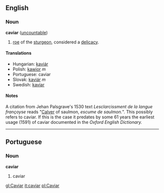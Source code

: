==English==
===Noun===
'''caviar''' ([[uncountable]])

# [[roe]] of the [[sturgeon]], considered a [[delicacy]].

====Translations====
*Hungarian: [[kaviár]]
*Polish: [[kawior]] ''m''
*Portuguese: caviar
*Slovak: [[kaviár]] ''m''
*Swedish: [[kaviar]]

====Notes====
A citation from Jehan Palsgrave's 1530 text ''Lesclarcissment de la langue françoyse'' reads "[[Calver]] of saulmon, ''escume de saulmon.''".  This possibly refers to caviar.  If this is the case it predates by some 61 years the earliest usage (1591) of caviar documented in the ''Oxford English Dictionary.''
----

==Portuguese==
===Noun===
'''caviar'''

# caviar

[[gl:Caviar]]
[[it:caviar]]
[[pl:Caviar]]
